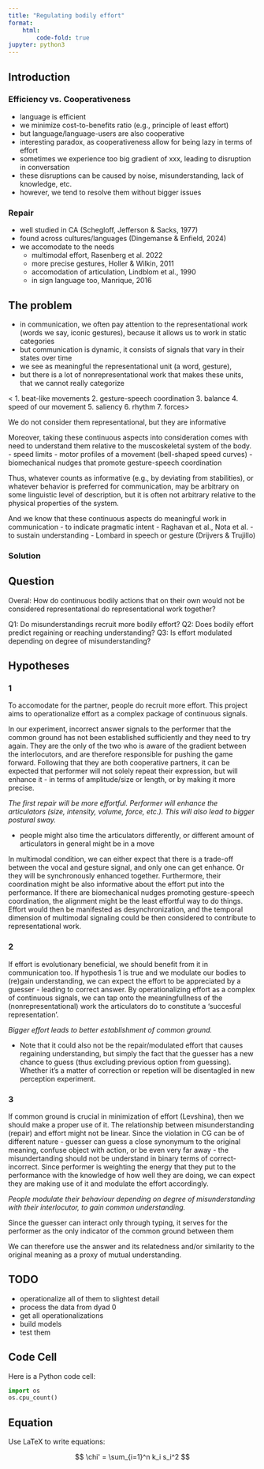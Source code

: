 ```yaml
---
title: "Regulating bodily effort"
format: 
    html:
        code-fold: true
jupyter: python3
---
```


## Introduction

### Efficiency vs. Cooperativeness
- language is efficient
- we minimize cost-to-benefits ratio (e.g., principle of least effort)
- but language/language-users are also cooperative
- interesting paradox, as cooperativeness allow for being lazy in terms of effort
- sometimes we experience too big gradient of xxx, leading to disruption in conversation
- these disruptions can be caused by noise, misunderstanding, lack of knowledge, etc.
- however, we tend to resolve them without bigger issues 

### Repair

- well studied in CA (Schegloff, Jefferson & Sacks, 1977)
- found across cultures/languages (Dingemanse & Enfield, 2024)
- we accomodate to the needs
    - multimodal effort, Rasenberg et al. 2022
    - more precise gestures, Holler & Wilkin, 2011
    - accomodation of articulation, Lindblom et al., 1990
    - in sign language too, Manrique, 2016

## The problem

- in communication, we often pay attention to the representational work (words we say, iconic gestures), because it allows us to work in static categories
- but communication is dynamic, it consists of signals that vary in their states over time
- we see as meaningful the representational unit (a word, gesture), 
- but there is a lot of nonrepresentational work that makes these units, that we cannot really categorize

<
1. beat-like movements
2. gesture-speech coordination
3. balance
4. speed of our movement
5. saliency
6. rhythm
7. forces>

We do not consider them representational, but they are informative

Moreover, taking these continuous aspects into consideration comes with need to understand them relative to the muscoskeletal system of the body.
- speed limits
- motor profiles of a movement (bell-shaped speed curves)
- biomechanical nudges that promote gesture-speech coordination

Thus, whatever counts as informative (e.g., by deviating from stabilities), or whatever behavior is preferred for communication, may be arbitrary on some linguistic level of description, but it is often not arbitrary relative to the physical properties of the system.

And we know that these continuous aspects do meaningful work in communication
- to indicate pragmatic intent - Raghavan et al., Nota et al.
- to sustain understanding - Lombard in speech or gesture (Drijvers & Trujillo)


### Solution



## Question

Overal: How do continuous bodily actions that on their own would not be considered representational do representational work together?

Q1: Do misunderstandings recruit more bodily effort?
Q2: Does bodily effort predict regaining or reaching understanding?
Q3: Is effort modulated depending on degree of misunderstanding?

## Hypotheses

### 1

To accomodate for the partner, people do recruit more effort. This project aims to operationalize effort as a complex package of continuous signals.

In our experiment, incorrect answer signals to the performer that the common ground has not been established sufficiently and they need to try again. They are the only of the two who is aware of the gradient between the interlocutors, and are therefore responsible for pushing the game forward. Following that they are both cooperative partners, it can be expected that performer will not solely repeat their expression, but will enhance it - in terms of amplitude/size or length, or by making it more precise.

<i>The first repair will be more effortful. Performer will enhance the articulators (size, intensity, volume, force, etc.). This will also lead to bigger postural sway.</i>

- people might also time the articulators differently, or different amount of articulators in general might be in a move

In multimodal condition, we can either expect that there is a trade-off between the vocal and gesture signal, and only one can get enhance. Or they will be synchronously enhanced together. Furthermore, their coordination might be also informative about the effort put into the performance. If there are biomechanical nudges promoting gesture-speech coordination, the alignment might be the least effortful way to do things. Effort would then be manifested as desynchronization, and the temporal dimension of multimodal signaling could be then considered to contribute to representational work.

### 2

If effort is evolutionary beneficial, we should benefit from it in communication too. If hypothesis 1 is true and we modulate our bodies to (re)gain understanding, we can expect the effort to be appreciated by a guesser - leading to correct answer. By operationalizing effort as a complex of continuous signals, we can tap onto the meaningfullness of the (nonrepresentational) work the articulators do to constitute a 'succesful representation'.

<i>Bigger effort leads to better establishment of common ground.</i>

- Note that it could also not be the repair/modulated effort that causes regaining understanding, but simply the fact that the guesser has a new chance to guess (thus excluding previous option from guessing). Whether it's a matter of correction or repetion will be disentagled in new perception experiment.

### 3

If common ground is crucial in minimization of effort (Levshina), then we should make a proper use of it. The relationship between misunderstanding (repair) and effort might not be linear. Since the violation in CG can be of different nature - guesser can guess a close synonymum to the original meaning, confuse object with action, or be even very far away - the misundertanding should not be understand in binary terms of correct-incorrect. Since performer is weighting the energy that they put to the performance with the knowledge of how well they are doing, we can expect they are making use of it and modulate the effort accordingly.

<i>People modulate their behaviour depending on degree of misunderstanding with their interlocutor, to gain common understanding.</i>

Since the guesser can interact only through typing, it serves for the performer as the only indicator of the common ground between them

We can therefore use the answer and its relatedness and/or similarity to the original meaning as a proxy of mutual understanding.

## TODO

- operationalize all of them to slightest detail
- process the data from dyad 0 
- get all operationalizations
- build models
- test them








## Code Cell

Here is a Python code cell:

```python
import os
os.cpu_count()
```

## Equation

Use LaTeX to write equations:

$$
\chi' = \sum_{i=1}^n k_i s_i^2
$$
